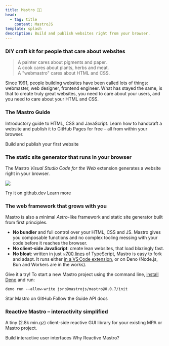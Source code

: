 ```yaml
---
title: Mastro 👨‍🍳
head:
  - tag: title
    content: MastroJS
template: splash
description: Build and publish websites right from your browser.
---
```



### DIY craft kit for people that care about websites

> A painter cares about pigments and paper.\
> A cook cares about plants, herbs and meat.\
> A "webmastro" cares about HTML and CSS.

Since 1991, people building websites have been called lots of things: webmaster, web designer, frontend engineer.
What has stayed the same, is that to create truly great websites,
you need to care about your users, and you need to care about your HTML and CSS.


### The Mastro Guide

Introductory guide to HTML, CSS and JavaScript.
Learn how to handcraft a website and publish it to GitHub Pages for free – all from within your browser.

<LinkButton href="/guide/">Build and publish your first website</LinkButton>

### The static site generator that runs in your browser

The Mastro _Visual Studio Code for the Web_ extension generates a website right in your browser.

![](../../assets/vscode-example.png)

<LinkButton href="https://github.dev/mastrojs/template-basic">Try it on github.dev</LinkButton>
<LinkButton href="/guide/setup/" variant="secondary">Learn more</LinkButton>

### The web framework that grows with you

Mastro is also a *m*inimal *Astro*-like framework and static site generator built from first principles.

- **No bundler** and full control over your HTML, CSS and JS. Mastro gives you composable functions
and no complex tooling messing with your code before it reaches the browser.
- **No client-side JavaScript**: create lean websites, that load blazingly fast.
- **No bloat**: written in just [~700 lines](https://github.com/mastrojs/mastro/) of TypeScript, Mastro is easy to fork and adapt. It runs either
  [in a VS Code extension](#the-static-site-generator-that-runs-in-your-browser),
  or on Deno (Node.js, Bun and Workers are in the works).

Give it a try! To start a new Mastro project using the command line, [install Deno](https://docs.deno.com/runtime/getting_started/installation/)
and run:

```
deno run --allow-write jsr:@mastrojs/mastro@0.0.7/init
```

<LinkButton href="https://github.com/mastrojs/mastro/" variant="secondary">Star Mastro on GitHub</LinkButton>
<LinkButton href="/guide/multiple-pages-with-shared-components/" variant="secondary">Follow the Guide</LinkButton>
<LinkButton href="https://jsr.io/@mastrojs/mastro/doc" variant="minimal">API docs</LinkButton>

### Reactive Mastro – interactivity simplified

A tiny (2.8k min.gz) client-side reactive GUI library for your existing MPA or Mastro project.

<LinkButton href="/reactive/">Build interactive user interfaces</LinkButton>
<LinkButton href="/reactive/why-reactive-mastro/" variant="secondary">Why Reactive Mastro?</LinkButton>

<style>.site-title \{ display: none \}</style>
